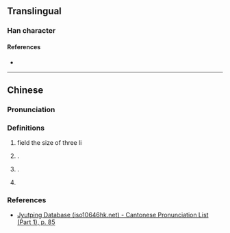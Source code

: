 {{character info}}
==Translingual==

===Han character===
{{Han char|rn=32|rad=土|as=03|sn=6|four=|canj=HJG|ids=⿰千土}}

====References====
* {{Han ref|kx=0224.120|dkj=04891|hdz=10419.080|uh=5731|ud=22321}}

----

==Chinese==
{{zh-forms}}

===Pronunciation===
{{zh-pron
|m=qiān,sú
|c=cin1
|mc=y
|oc=y
|cat=
}}

===Definitions===
{{zh-hanzi}}

# {{lb|zh|Mandarin}} field the size of three li
# {{lb|zh|Mandarin|archaic}} {{syn of|zh|俗|tr=sú}}.
# {{lb|zh|Mandarin|archaic}} {{syn of|zh|阡|tr=qiān}}.
# {{lb|zh|Cantonese}} {{rfdef|zh|sort=土03}}

===References===
* [http://www.iso10646hk.net/jp/document/download.jsp Jyutping Database (iso10646hk.net) - Cantonese Pronunciation List (Part 1), p. 85]